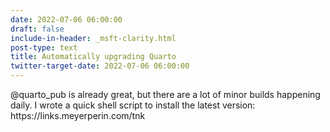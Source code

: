 ```yaml
---
date: 2022-07-06 06:00:00
draft: false
include-in-header: _msft-clarity.html
post-type: text
title: Automatically upgrading Quarto
twitter-target-date: 2022-07-06 06:00:00
---
```

@quarto_pub is already great, but there are a lot of minor builds happening daily. I wrote a quick shell script to install the latest version: https://links.meyerperin.com/tnk